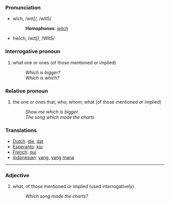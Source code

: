 ===Pronunciation===
*wĭch, /wɪtʃ/, /wItS/
*:'''Homophones''': [[witch]]
*hwĭch, /ʍɪtʃ/, /WItS/

===Interrogative pronoun===
#what one or ones (of those mentioned or implied)
#:''Which is bigger?''
#:''Which is which?''

===Relative pronoun===
#the one or ones that; who; whom; what (of those mentioned or implied)
#:''Show me which is bigger.''
#:''The song which made the charts''

===Translations===

*[[Dutch]]: [[die]], [[dat]]
*[[Esperanto]]: [[kiu]]
*[[French]]: [[qui]]
*[[Indonesian]]: [[yang]], [[yang]] [[mana]]

----
===Adjective===
#what, of those mentioned or implied (used interrogatively).
#:''Which song made the charts?''
